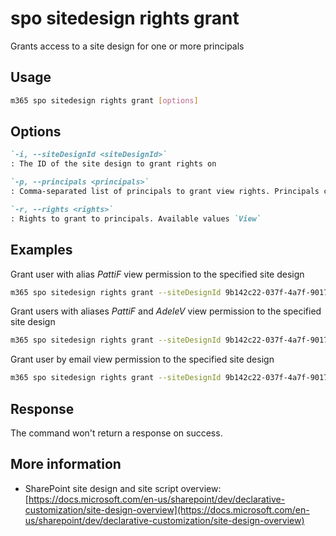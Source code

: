 
# spo sitedesign rights grant

Grants access to a site design for one or more principals

## Usage

```sh
m365 spo sitedesign rights grant [options]
```

## Options

```md definition-list
`-i, --siteDesignId <siteDesignId>`
: The ID of the site design to grant rights on

`-p, --principals <principals>`
: Comma-separated list of principals to grant view rights. Principals can be users or mail-enabled security groups in the form of `alias` or `alias@<domain name>.com`

`-r, --rights <rights>`
: Rights to grant to principals. Available values `View`
```

<Global />

## Examples

Grant user with alias _PattiF_ view permission to the specified site design

```sh
m365 spo sitedesign rights grant --siteDesignId 9b142c22-037f-4a7f-9017-e9d8c0e34b98 --principals PattiF --rights View
```

Grant users with aliases _PattiF_ and _AdeleV_ view permission to the specified site design

```sh
m365 spo sitedesign rights grant --siteDesignId 9b142c22-037f-4a7f-9017-e9d8c0e34b98 --principals "PattiF,AdeleV" --rights View
```

Grant user by email view permission to the specified site design

```sh
m365 spo sitedesign rights grant --siteDesignId 9b142c22-037f-4a7f-9017-e9d8c0e34b98 --principals PattiF@contoso.com --rights View
```

## Response

The command won't return a response on success.

## More information

- SharePoint site design and site script overview: [https://docs.microsoft.com/en-us/sharepoint/dev/declarative-customization/site-design-overview](https://docs.microsoft.com/en-us/sharepoint/dev/declarative-customization/site-design-overview)
